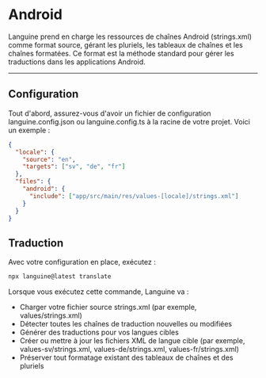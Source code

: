 # Android

Languine prend en charge les ressources de chaînes Android (strings.xml) comme format source, gérant les pluriels, les tableaux de chaînes et les chaînes formatées. Ce format est la méthode standard pour gérer les traductions dans les applications Android.

---

## Configuration

Tout d'abord, assurez-vous d'avoir un fichier de configuration languine.config.json ou languine.config.ts à la racine de votre projet. Voici un exemple :

```json
{
  "locale": {
    "source": "en",
    "targets": ["sv", "de", "fr"]
  },
  "files": {
    "android": {
      "include": ["app/src/main/res/values-[locale]/strings.xml"]
    }
  }
}
```

## Traduction

Avec votre configuration en place, exécutez :

```bash
npx languine@latest translate
```

Lorsque vous exécutez cette commande, Languine va :

- Charger votre fichier source strings.xml (par exemple, values/strings.xml)
- Détecter toutes les chaînes de traduction nouvelles ou modifiées
- Générer des traductions pour vos langues cibles
- Créer ou mettre à jour les fichiers XML de langue cible (par exemple, values-sv/strings.xml, values-de/strings.xml, values-fr/strings.xml)
- Préserver tout formatage existant des tableaux de chaînes et des pluriels
